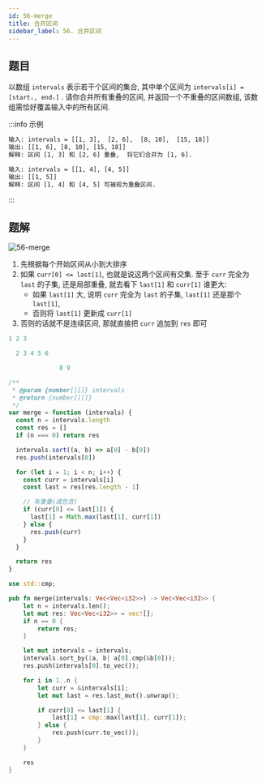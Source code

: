 ```yaml
---
id: 56-merge
title: 合并区间
sidebar_label: 56. 合并区间
---
```


## 题目

以数组 `intervals` 表示若干个区间的集合, 其中单个区间为 `intervals[i] = [startᵢ, endᵢ]` . 请你合并所有重叠的区间, 并返回一个不重叠的区间数组, 该数组需恰好覆盖输入中的所有区间.

:::info 示例

```bash
输入: intervals = [[1, 3],  [2, 6],  [8, 10],  [15, 18]]
输出: [[1, 6], [8, 10], [15, 18]]
解释: 区间 [1, 3] 和 [2, 6] 重叠,  将它们合并为 [1, 6].
```

```bash
输入: intervals = [[1, 4], [4, 5]]
输出: [[1, 5]]
解释: 区间 [1, 4] 和 [4, 5] 可被视为重叠区间.
```

:::

## 题解

![56-merge](../../static/img/56-merge.gif)

1. 先根据每个开始区间从小到大排序
2. 如果 `curr[0] <= last[1]`, 也就是说这两个区间有交集. 至于 `curr` 完全为 `last` 的子集, 还是局部重叠, 就去看下 `last[1]` 和 `curr[1]` 谁更大:
    - 如果 `last[1]` 大, 说明 `curr` 完全为 `last` 的子集, `last[1]` 还是那个 `last[1]`, 
    - 否则将 `last[1]` 更新成 `curr[1]`
3. 否则的话就不是连续区间, 那就直接把 `curr` 追加到 `res` 即可

```ts
1 2 3

  2 3 4 5 6

              8 9
```


<Tabs>
  <TabItem value="JavaScript" label="JavaScript" default>

```ts
/**
 * @param {number[][]} intervals
 * @return {number[][]}
 */
var merge = function (intervals) {
  const n = intervals.length
  const res = []
  if (n === 0) return res

  intervals.sort((a, b) => a[0] - b[0])
  res.push(intervals[0])

  for (let i = 1; i < n; i++) {
    const curr = intervals[i]
    const last = res[res.length - 1]

    // 有重叠(或包含)
    if (curr[0] <= last[1]) {
      last[1] = Math.max(last[1], curr[1])
    } else {
      res.push(curr)
    }
  }

  return res
}
```

</TabItem>
<TabItem value="Rust" label="Rust">

```rust
use std::cmp;

pub fn merge(intervals: Vec<Vec<i32>>) -> Vec<Vec<i32>> {
    let n = intervals.len();
    let mut res: Vec<Vec<i32>> = vec![];
    if n == 0 {
        return res;
    }

    let mut intervals = intervals;
    intervals.sort_by(|a, b| a[0].cmp(&b[0]));
    res.push(intervals[0].to_vec());

    for i in 1..n {
        let curr = &intervals[i];
        let mut last = res.last_mut().unwrap();

        if curr[0] <= last[1] {
            last[1] = cmp::max(last[1], curr[1]);
        } else {
            res.push(curr.to_vec());
        }
    }

    res
}
```

</TabItem>
</Tabs>
